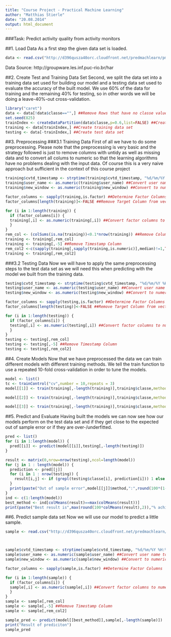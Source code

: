```yaml
---
title: "Course Project - Practical Machine Learning"
author: "Matthias Stierle"
date: "20.08.2014"
output: html_document
---
```

###Task: Predict activity quality from activity monitors

##1. Load Data
As a first step the given data set is loaded.

```r
data <- read.csv("http://d396qusza40orc.cloudfront.net/predmachlearn/pml-training.csv")
```
Data Source:  http://groupware.les.inf.puc-rio.br/har

##2. Create Test and Training Data Set
Second, we split the data set into a training data set used for building our model and a testing data set used to evaluate the accuracy of the built model. We use 60% of the data for training and the remaining 40% for testing, so in other words we will be doing a leave-40%-out cross-validation.

```r
library("caret")
data <- data[!data$classe=="",] ##Remove Rows that have no classe value
set.seed(825)
trainIndex <- createDataPartition(data$classe,p=0.6,list=FALSE) ##Create split vector
training <- data[trainIndex,] ##Create training data set
testing <- data[-trainIndex,] ##Create test data set
``` 

##3. Preprocessing
###3.1 Training Data
First of all we have to do some preprocessing. Please note that the preprocessing is very basic and the strategy followed is just to remove columns with untidy as well as missing data and to convert all colums to numeric so that the learning algorithms have no problems dealing with the input data.
Of course this is a very naive approach but sufficient in the context of this course project

```r
training$cvtd_timestamp <- strptime(training$cvtd_timestamp, "%d/%m/%Y %H:%M") ##Convert to timestamp
training$user_name <- as.numeric(training$user_name) ##Convert user name to numeric
training$new_window <- as.numeric(training$new_window) ##Convert to numeric

factor_columns <- sapply(training,is.factor) ##Determine Factor Columns
factor_columns[length(training)]<-FALSE ##Remove Target Column from vector

for (i in 1:length(training)) {      
  if (factor_columns[i]) {
  training[,i] <- as.numeric(training[,i]) ##Convert factor columns to numeric
  }
}
rem_col <- (colSums(is.na(training))<0.1*nrow(training)) ##Remove Columns with too many NAs
training <- training[,rem_col]
training <- training[,-5] ##Remove Timestamp Column
rem_col2 <-c(sapply(training[,sapply(training,is.numeric)],median)!=1,TRUE) ##Remove Columns with bad data
training <- training[,rem_col2]
``` 

###3.2 Testing Data
Now we will have to apply the same preprocessing steps to the test data set as we will need this when predicting with the model we built from the training data.

```r
testing$cvtd_timestamp <- strptime(testing$cvtd_timestamp, "%d/%m/%Y %H:%M") ##Convert to timestamp
testing$user_name <- as.numeric(testing$user_name) ##Convert user name to numeric
testing$new_window <- as.numeric(testing$new_window) ##Convert to numeric

factor_columns <- sapply(testing,is.factor) ##Determine Factor Columns
factor_columns[length(testing)]<-FALSE ##Remove Target Column from vector

for (i in 1:length(testing)) {       
  if (factor_columns[i]) {
  testing[,i] <- as.numeric(testing[,i]) ##Convert factor columns to numeric
  }
}
testing <- testing[,rem_col]
testing <- testing[,-5] ##Remove Timestamp Column
testing <- testing[,rem_col2]
``` 

##4. Create Models
Now that we have preprocessed the data we can train different models with different training methods. We tell the train function to use a repeated 10-fold cross-validation in order to tune the models.

```r
model <- list()
tc <- trainControl("cv",number = 10,repeats = 3)
model[[1]] <- train(training[,-length(training)],training$classe,method="gbm",preProcess = c("center", "scale","pca"),trControl=tc)
``` 
```r
model[[2]] <- train(training[,-length(training)],training$classe,method="kknn",preProcess = c("center", "scale","pca"),trControl=tc)
``` 
```r
model[[3]] <- train(training[,-length(training)],training$classe,method="treebag",preProcess = c("center", "scale","pca"),trControl=tc)
``` 

##5. Predict and Evaluate
Having built the models we can now see how our models perform on the test data set and if they get close to the expected out of sample error or if they are over-/underfitted.

```r
pred <- list()
for (i in 1:length(model)) {
  pred[[i]] <- predict(model[[i]],testing[,-length(testing)])
}

result <- matrix(0,nrow=nrow(testing),ncol=length(model))
for (j in 1 : length(model)) {
  prediction <- pred[[j]]
  for (i in 1 : nrow(testing)) {
    result[i,j] <- if (grepl(testing$classe[i], prediction[i])) 1 else 0
  }
  print(paste("Out of sample error",model[[j]]$method,":",round(100*(1-mean(result[,j])),2),"%"))
}
ind <- c(1:length(model))
best_method <- ind[colMeans(result)==max(colMeans(result))]
print(paste("Best result is",max(round(100*colMeans(result),2)),"% achieved by training method",model[[best_method]]$method))

``` 

##6. Predict sample data set
Now we will use our model to predict a little sample.
```r
sample <- read.csv("http://d396qusza40orc.cloudfront.net/predmachlearn/pml-testing.csv")



sample$cvtd_timestamp <- strptime(sample$cvtd_timestamp, "%d/%m/%Y %H:%M") ##Convert to timestamp
sample$user_name <- as.numeric(sample$user_name) ##Convert user name to numeric
sample$new_window <- as.numeric(sample$new_window) ##Convert to numeric

factor_columns <- sapply(sample,is.factor) ##Determine Factor Columns

for (i in 1:length(sample)) {       
  if (factor_columns[i]) {
  sample[,i] <- as.numeric(sample[,i]) ##Convert factor columns to numeric
  }
}
sample <- sample[,rem_col]
sample <- sample[,-5] ##Remove Timestamp Column
sample <- sample[,rem_col2]
``` 
```r
sample_pred <- predict(model[[best_method]],sample[,-length(sample)])
print("Result of prediciton")
sample_pred
``` 